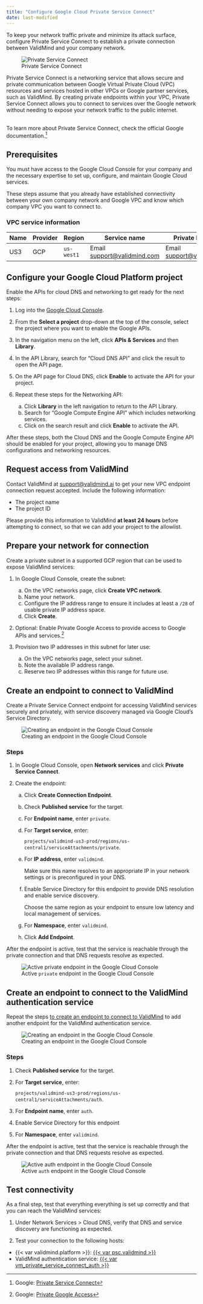 ```yaml
---
title: "Configure Google Cloud Private Service Connect"
date: last-modified
---
```


To keep your network traffic private and minimize its attack surface, configure Private Service Connect to establish a private connection between ValidMind and your company network.

![Private Service Connect](google-cloud-private-service-connect.png)

Private Service Connect is a networking service that allows secure and private communication between Google Virtual Private Cloud (VPC) resources and services hosted in other VPCs or Google partner services, such as ValidMind. By creating private endpoints within your VPC, Private Service Connect allows you to connect to services over the Google network without needing to expose your network traffic to the public internet.

::: {.callout-important title="The responsibility of setting up endpoints for Private Service Connect falls to your IT department, such as the cloud engineering, infrastructure, or security teams."}
<br>
To learn more about Private Service Connect, check the official Google documentation.[^1]
:::

## Prerequisites

You must have access to the Google Cloud Console for your company and the necessary expertise to set up, configure, and maintain Google Cloud services.

These steps assume that you already have established connectivity between your own company network and Google VPC and know which company VPC you want to connect to.

### VPC service information

| Name | Provider |  Region       | Service name                                            | Private DNS name             |
| -- | -- | --------------- | ------------------------------------------------------- | ---------------------------- |
| US3 | GCP | `us-west1`    | Email <support@validmind.com> | Email <support@validmind.com> |

## Configure your Google Cloud Platform project

Enable the APIs for cloud DNS and networking to get ready for the next steps:

1. Log into the [Google Cloud Console](https://console.cloud.google.com/).

2. From the **Select a project** drop-down at the top of the console, select the project where you want to enable the Google APIs.

3. In the navigation menu on the left, click **APIs & Services** and then **Library**.

4. In the API Library, search for "Cloud DNS API" and click the result to open the API page.

5. On the API page for Cloud DNS, click **Enable** to activate the API for your project.

6. Repeat these steps for the Networking API:

   a. Click **Library** in the left navigation to return to the API Library.
   b. Search for "Google Compute Engine API" which includes networking services.
   c. Click on the search result and click **Enable** to activate the API.

After these steps, both the Cloud DNS and the Google Compute Engine API should be enabled for your project, allowing you to manage DNS configurations and networking resources.

## Request access from ValidMind

Contact ValidMind at [support@validmind.ai](mailto:support@validmind.ai?subject=VPC%20Endpoint%20Connection%20Request) to get your new VPC endpoint connection request accepted. Include the following information:

   - The project name
   - The project ID

::: {.callout}
Please provide this information to ValidMind **at least 24 hours** before attempting to connect, so that we can add your project to the allowlist.
:::

## Prepare your network for connection

Create a private subnet in a supported GCP region that can be used to expose ValidMind services: 

1. In Google Cloud Console, create the subnet: 

   a. On the VPC networks page, click **Create VPC network**.
   b. Name your network.
   c. Configure the IP address range to ensure it includes at least a `/28` of usable private IP address space.
   d. Click **Create**.

2. Optional: Enable Private Google Access to provide access to Google APIs and services.[^2]

3. Provision two IP addresses in this subnet for later use: 

   a. On the VPC networks page, select your subnet.
   c. Note the available IP address range.
   d. Reserve two IP addresses within this range for future use.

## Create an endpoint to connect to ValidMind

Create a Private Service Connect endpoint for accessing ValidMind services securely and privately, with service discovery managed via Google Cloud’s Service Directory.

![Creating an endpoint in the Google Cloud Console](gcp-add-validmind-endpoint-panel.png){fig-alt="Screenshot of an endpoint being created with the options specified in the steps."}

### Steps

1. In Google Cloud Console, open **Network services** and click **Private Service Connect**.

2. Create the endpoint:

   a. Click **Create Connection Endpoint**.
   b. Check **Published service** for the target.
   c. For **Endpoint name**, enter `private`.
   d. For **Target service**, enter:
   
       `projects/validmind-us3-prod/regions/us-central1/serviceAttachments/private`.
   
   e. For **IP address**, enter `validmind`.
      
      ::: {.callout}
      Make sure this name resolves to an appropriate IP in your network settings or is preconfigured in your DNS.
      ::: 

   f. Enable Service Directory for this endpoint to provide DNS resolution and enable service discovery.

      ::: {.callout}
      Choose the same region as your endpoint to ensure low latency and local management of services.
      ::: 
   
   g. For **Namespace**, enter `validmind`.

   h. Click **Add Endpoint**.

After the endpoint is active, test that the service is reachable through the private connection and that DNS requests resolve as expected.

![Active `private` endpoint in the Google Cloud Console](gcp-add-validmind-endpoint.png){fig-alt="Active endpoint being shown in the Google Cloud Console"}

## Create an endpoint to connect to the ValidMind authentication service

Repeat the steps [to create an endpoint to connect to ValidMind](#create-an-endpoint-to-connect-to-validmind) to add another endpoint for the ValidMind authentication service.

![Creating an endpoint in the Google Cloud Console](gcp-add-auth-endpoint-panel.png){fig-alt="Screenshot of an endpoint being created with the options specified in the steps."}

### Steps

1. Check **Published service** for the target.
2. For **Target service**, enter:

      `projects/validmind-us3-prod/regions/us-central1/serviceAttachments/auth`.

3. For **Endpoint name**, enter `auth`.
4. Enable Service Directory for this endpoint
5. For **Namespace**, enter `validmind`.

After the endpoint is active, test that the service is reachable through the private connection and that DNS requests resolve as expected.

![Active `auth` endpoint in the Google Cloud Console](gcp-add-auth-endpoint.png){fig-alt="Active endpoint being shown in the Google Cloud Console"}

## Test connectivity

As a final step, test that everything everything is set up correctly and that you can reach the ValidMind services:

1. Under Network Services > Cloud DNS, verify that DNS and service discovery are functioning as expected.

2. Test your connection to the following hosts:
  - {{< var validmind.platform >}}: [{{< var psc.validmind >}}]({{< var psc.validmind >}})
  - ValidMind authentication service: [{{< var vm_private_service_connect_auth >}}]({{< var vm_private_service_connect_auth >}})

<!-- FOOTNOTES -->

[^1]: Google: [Private Service Connect](https://cloud.google.com/vpc/docs/private-service-connect)

[^2]: Google: [Private Google Access](https://cloud.google.com/vpc/docs/private-google-access)
